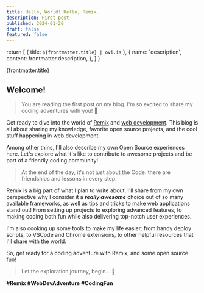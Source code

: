 ```yaml
---
title: Hello, World! Hello, Remix.
description: First post
published: 2024-01-20
draft: false
featured: false
---
```


  return [
    { title: `${frontmatter.title} | ovi.is` },
    {
      name: 'description',
      content: frontmatter.description,
    },
  ]
}


<PostTitle published={frontmatter.published} featured={frontmatter.featured}>
  {frontmatter.title}
</PostTitle>

## Welcome!

> You are reading the first post on my blog. I'm so excited to share my coding adventures with you! 🎉

Get ready to dive into the world of [Remix](https://remix.run/) and [web development](https://developer.mozilla.org/en-US/docs/Learn). This blog is all about sharing my knowledge, favorite open source projects, and the cool stuff happening in web development.

Among other thins, I'll also describe my own Open Source experiences here. Let's explore what it's like to contribute to awesome projects and be part of a friendly coding community!

> At the end of the day, it's not just about the Code: there are friendships and lessons in every step.

Remix is a big part of what I plan to write about. I'll share from my own perspective why I consider it a _**really awesome**_ choice out of so many available frameworks, as well as tips and tricks to make web applications stand out! From setting up projects to exploring advanced features, to making coding both fun while also delivering top-notch user experiences.

I'm also cooking up some tools to make my life easier: from handy deploy scripts, to VSCode and Chrome extensions, to other helpful resources that I'll share with the world.

So, get ready for a coding adventure with Remix, and some open source fun!

> Let the exploration journey, begin... 🚀

**#Remix** **#WebDevAdventure** **#CodingFun**
